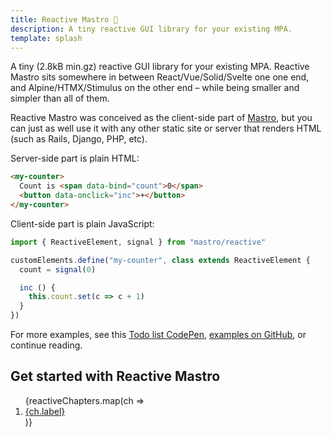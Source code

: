 ```yaml
---
title: Reactive Mastro 🧙
description: A tiny reactive GUI library for your existing MPA.
template: splash
---
```



A tiny (2.8kB min.gz) reactive GUI library for your existing MPA. Reactive Mastro sits somewhere in between React/Vue/Solid/Svelte one one end, and Alpine/HTMX/Stimulus on the other end – while being smaller and simpler than all of them.

Reactive Mastro was conceived as the client-side part of [Mastro](/), but you can just as well use it with any other static site or server that renders HTML (such as Rails, Django, PHP, etc).

Server-side part is plain HTML:

```html
<my-counter>
  Count is <span data-bind="count">0</span>
  <button data-onclick="inc">+</button>
</my-counter>
```

Client-side part is plain JavaScript:

```js
import { ReactiveElement, signal } from "mastro/reactive"

customElements.define("my-counter", class extends ReactiveElement {
  count = signal(0)

  inc () {
    this.count.set(c => c + 1)
  }
})
```

For more examples, see this [Todo list CodePen](https://codepen.io/mb2100/pen/EaYjRvW), [examples on GitHub](https://github.com/mastrojs/mastro/tree/main/examples/reactive-mastro), or continue reading.

## Get started with Reactive Mastro
<ol>
{reactiveChapters.map(ch => <li><a href={"../" + ch.slug + "/"}>{ch.label}</a></li>)}
</ol>
